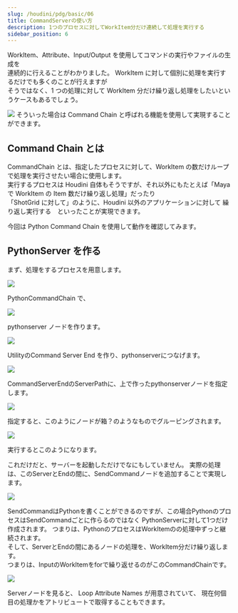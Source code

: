```yaml
---
slug: /houdini/pdg/basic/06
title: CommandServerの使い方
description: 1つのプロセスに対してWorkItem分だけ連続して処理を実行する
sidebar_position: 6
---
```


WorkItem、Attribute、Input/Output を使用してコマンドの実行やファイルの生成を  
連続的に行えることがわかりました。
WorkItem に対して個別に処理を実行するだけでも多くのことが行えますが  
そうではなく、1 つの処理に対して WorkItem 分だけ繰り返し処理をしたいというケースもあるでしょう。

![](https://gyazo.com/a45138c59b1306fb8594e84bf8af7534.png)
そういった場合は Command Chain と呼ばれる機能を使用して実現することができます。

## Command Chain とは

CommandChain とは、指定したプロセスに対して、WorkItem の数だけループで処理を実行させたい場合に使用します。  
実行するプロセスは Houdini 自体もそうですが、それ以外にもたとえば「Maya で WorkItem の Item 数だけ繰り返し処理」だったり  
「ShotGrid に対して」のように、Houdini 以外のアプリケーションに対して
繰り返し実行する　といったことが実現できます。

今回は Python Command Chain を使用して動作を確認してみます。

## PythonServer を作る

まず、処理をするプロセスを用意します。

![](https://gyazo.com/2f97f1ec8709b464a8db3d2c262d5020.png)

PythonCommandChain で、

![](https://gyazo.com/4fcbf4457f7931247ffa2b28d5ccbd53.png)

pythonserver ノードを作ります。

![](https://gyazo.com/e2ca95f4721db3c81082868654f9b2b0.png)

UtilityのCommand Server End を作り、pythonserverにつなげます。

![](https://gyazo.com/7c366242c7a16191ddab2354c50cd3e1.png)

CommandServerEndのServerPathに、上で作ったpythonserverノードを指定します。

![](https://gyazo.com/ffe8e37a632c48e3e1fa684a9bde6954.png)

指定すると、このようにノードが箱？のようなものでグルーピングされます。

![](https://gyazo.com/53ff350ba6ce4891f33fa2ab33576221.png)

実行するとこのようになります。

これだけだと、サーバーを起動しただけでなにもしていません。
実際の処理は、このServerとEndの間に、SendCommandノードを追加することで実現します。

![](https://gyazo.com/bd4a86bafbe6a56fade7fb35212e83db.png)

SendCommandはPythonを書くことができるのですが、この場合PythonのプロセスはSendCommandごとに作らるのではなく
PythonServerに対して1つだけ作成されます。
つまりは、PythonのプロセスはWorkItemのの処理中ずっと継続されます。  
そして、ServerとEndの間にあるノードの処理を、WorkItem分だけ繰り返します。  
つまりは、InputのWorkItemをforで繰り返せるのがこのCommandChainです。

![](https://gyazo.com/bac2ac8b61542d700cfec50e479e11fb.png)

Serverノードを見ると、 Loop Attribute Names が用意されていて、
現在何個目の処理かをアトリビュートで取得することもできます。